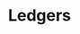 ---
title: "Ledgers"
description: "Learn how to use and set up the Blnk CLI on your machine."
icon: "book"
---